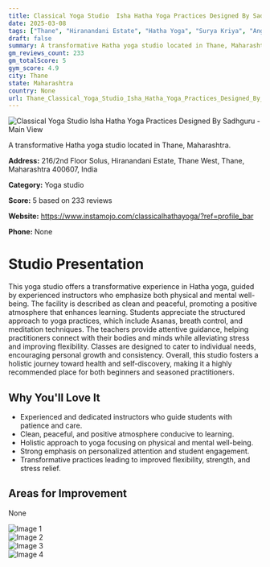 ```yaml
---
title: Classical Yoga Studio  Isha Hatha Yoga Practices Designed By Sadhguru
date: 2025-03-08
tags: ["Thane", "Hiranandani Estate", "Hatha Yoga", "Surya Kriya", "Angamardana", "holistic experience", "positive atmosphere", "Thane"]  
draft: false
summary: A transformative Hatha yoga studio located in Thane, Maharashtra.
gm_reviews_count: 233
gm_totalScore: 5
gym_score: 4.9
city: Thane
state: Maharashtra
country: None
url: Thane_Classical_Yoga_Studio_Isha_Hatha_Yoga_Practices_Designed_By_Sadhguru
---
```


<div className="aspect-[16/9] relative my-8">
  <img 
    src="https://lh5.googleusercontent.com/p/AF1QipNt2TK0FN1pBaeAVeyKOaK_VAEpONoJB1mNngQj=w1920-h1080-k-no"
    alt="Classical Yoga Studio  Isha Hatha Yoga Practices Designed By Sadhguru - Main View"
    className="object-cover absolute inset-0 w-full h-full rounded-lg"
  />
</div>

A transformative Hatha yoga studio located in Thane, Maharashtra.

**Address:** 216/2nd Floor Solus, Hiranandani Estate, Thane West, Thane, Maharashtra 400607, India

**Category:** Yoga studio

**Score:** 5 based on 233 reviews

**Website:** https://www.instamojo.com/classicalhathayoga/?ref=profile_bar

**Phone:** None

# Studio Presentation

This yoga studio offers a transformative experience in Hatha yoga, guided by experienced instructors who emphasize both physical and mental well-being. The facility is described as clean and peaceful, promoting a positive atmosphere that enhances learning. Students appreciate the structured approach to yoga practices, which include Asanas, breath control, and meditation techniques. The teachers provide attentive guidance, helping practitioners connect with their bodies and minds while alleviating stress and improving flexibility. Classes are designed to cater to individual needs, encouraging personal growth and consistency. Overall, this studio fosters a holistic journey toward health and self-discovery, making it a highly recommended place for both beginners and seasoned practitioners.



## Why You'll Love It

- Experienced and dedicated instructors who guide students with patience and care.
- Clean, peaceful, and positive atmosphere conducive to learning.
- Holistic approach to yoga focusing on physical and mental well-being.
- Strong emphasis on personalized attention and student engagement.
- Transformative practices leading to improved flexibility, strength, and stress relief.

## Areas for Improvement

None

<div className="grid grid-cols-1 xl:grid-cols-2 gap-4 my-8">
<div className="aspect-[4/3] relative"><img src="https://lh5.googleusercontent.com/p/AF1QipM1coenkjsv5RKGwkTeCQdkLOGw1Fd6-4bzLRWC=w1920-h1080-k-no" alt="Image 1" className="object-cover absolute inset-0 w-full h-full rounded-lg" /></div>
<div className="aspect-[4/3] relative"><img src="https://lh5.googleusercontent.com/p/AF1QipPkqdaXkcg0T4bWmhhJvRxmHI62uupmoWmMpfAH=w1920-h1080-k-no" alt="Image 2" className="object-cover absolute inset-0 w-full h-full rounded-lg" /></div>
<div className="aspect-[4/3] relative"><img src="https://lh5.googleusercontent.com/p/AF1QipO7fVBxW2EQd7B1ku_UWsAxGoRJq12fpcbQBm_m=w1920-h1080-k-no" alt="Image 3" className="object-cover absolute inset-0 w-full h-full rounded-lg" /></div>
<div className="aspect-[4/3] relative"><img src="https://lh5.googleusercontent.com/p/AF1QipPQkpUz5nabFjcB2T3xAewmnB6Vhd9XEjeUpPMg=w1920-h1080-k-no" alt="Image 4" className="object-cover absolute inset-0 w-full h-full rounded-lg" /></div>
</div>